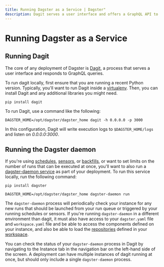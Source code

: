 ```yaml
---
title: Running Dagster as a Service | Dagster"
description: Dagit serves a user interface and offers a GraphQL API to Dagster. Here's how to run it.
---
```


# Running Dagster as a Service

## Running Dagit

The core of any deployment of Dagster is [Dagit](/concepts/dagit/dagit), a process that serves a user interface and responds to GraphQL queries.

To run dagit locally, first ensure that you are running a recent Python version. Typically, you'll want to run Dagit inside a [virtualenv](https://virtualenv.pypa.io/en/stable/). Then, you can install Dagit and any additional libraries you might need.

```shell
pip install dagit
```

To run Dagit, use a command like the following:

```shell
DAGSTER_HOME=/opt/dagster/dagster_home dagit -h 0.0.0.0 -p 3000
```

In this configuration, Dagit will write execution logs to `$DAGSTER_HOME/logs` and listen on _0.0.0.0:3000_.

## Running the Dagster daemon

If you're using [schedules](/concepts/partitions-schedules-sensors/schedules), [sensors](/concepts/partitions-schedules-sensors/sensors), or [backfills](/concepts/partitions-schedules-sensors/backfills), or want to set limits on the number of runs that can be executed at once, you'll want to also run a [dagster-daemon service](/deployment/dagster-daemon) as part of your deployment. To run this service locally, run the following command:

```shell
pip install dagster

DAGSTER_HOME=/opt/dagster/dagster_home dagster-daemon run
```

The `dagster-daemon` process will periodically check your instance for any new runs that should be launched from your run queue or triggered by your running schedules or sensors. If you're running `dagster-daemon` in a different environment than dagit, it must also have access to your `dagster.yaml` file and `workspace.yaml` file and be able to access the components defined on your instance, and also be able to load the [repositories](/concepts/repositories-workspaces/repositories) defined in your [workspace](/concepts/code-locations/workspace-files).

You can check the status of your `dagster-daemon` process in Dagit by navigating to the Instance tab in the navigation bar on the left-hand side of the screen. A deployment can have multiple instances of dagit running at once, but should only include a single `dagster-daemon` process.
